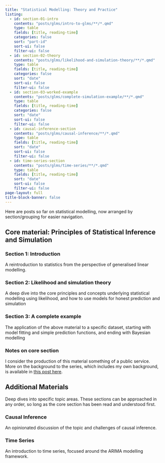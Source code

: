 ```yaml
---
title: "Statistical Modelling: Theory and Practice"
listing: 
  - id: section-01-intro
    contents: "posts/glms/intro-to-glms/**/*.qmd"
    type: table
    fields: [title, reading-time]
    categories: false
    sort: "part-id"
    sort-ui: false
    filter-ui: false   
  - id: section-02-theory
    contents: "posts/glms/likelihood-and-simulation-theory/**/*.qmd"
    type: table
    fields: [title, reading-time]
    categories: false
    sort: "date"
    sort-ui: false
    filter-ui: false 
  - id: section-03-worked-example
    contents: "posts/glms/complete-simulation-example/**/*.qmd"
    type: table
    fields: [title, reading-time]
    categories: false
    sort: "date"
    sort-ui: false
    filter-ui: false
  - id: causal-inference-section
    contents: "posts/glms/causal-inference/**/*.qmd"
    type: table
    fields: [title, reading-time]
    sort: "date"
    sort-ui: false
    filter-ui: false
  - id: time-series-section
    contents: "posts/glms/time-series/**/*.qmd"
    type: table
    fields: [title, reading-time]
    sort: "date"
    sort-ui: false
    filter-ui: false
page-layout: full
title-block-banner: false
---
```


Here are posts so far on statistical modelling, now arranged by section/grouping for easier navigation.

## Core material: Principles of Statistical Inference and Simulation

### Section 1: Introduction

A reintroduction to statistics from the perspective of generalised linear modelling.

:::{#section-01-intro}
:::

### Section 2: Likelihood and simulation theory

A deep dive into the core principles and concepts underlying statistical modelling using likelihood, and how to use models for honest prediction and simulation

:::{#section-02-theory}
:::

### Section 3: A complete example

The application of the above material to a specific dataset, starting with model fitting and simple prediction functions, and ending with Bayesian modelling

:::{#section-03-worked-example}
:::

### Notes on core section

I consider the production of this material something of a public service. More on the background to the series, which includes my own background, is available in [this post here](posts/background-to-my-stats-series/index.qmd). 

## Additional Materials

Deep dives into specific topic areas. These sections can be approached in any order, so long as the core section has been read and understood first.

### Causal Inference

An opinionated discussion of the topic and challenges of causal inference.

:::{#causal-inference-section}
:::

### Time Series

An introduction to time series, focused around the ARIMA modelling framework.

:::{#time-series-section}
:::

